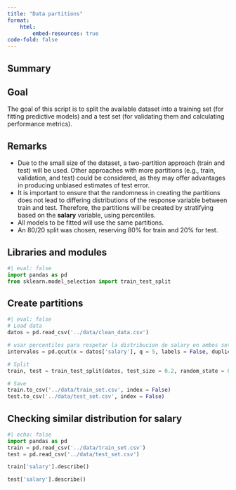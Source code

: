```yaml
---
title: "Data partitions"
format:
    html:
        embed-resources: true
code-fold: false
---
```


## Summary

::: {.callout-tip}
## Goal

The goal of this script is to split the available dataset into a training set (for fitting predictive models) and a test set (for validating them and calculating performance metrics).

:::

::: {.callout-note}
## Remarks

- Due to the small size of the dataset, a two-partition approach (train and test) will be used. Other approaches with more partitions (e.g., train, validation, and test) could be considered, as they may offer advantages in producing unbiased estimates of test error.  
- It is important to ensure that the randomness in creating the partitions does not lead to differing distributions of the response variable between train and test. Therefore, the partitions will be created by stratifying based on the **salary** variable, using percentiles.  
- All models to be fitted will use the same partitions.  
- An 80/20 split was chosen, reserving 80% for train and 20% for test.
:::

## Libraries and modules

```python
#| eval: false
import pandas as pd
from sklearn.model_selection import train_test_split
```

## Create partitions

```python
#| eval: false
# Load data
datos = pd.read_csv('../data/clean_data.csv')

# usar percentiles para respetar la distribucion de salary en ambos sets
intervalos = pd.qcut(x = datos['salary'], q = 5, labels = False, duplicates = 'drop')

# Split
train, test = train_test_split(datos, test_size = 0.2, random_state = 89, stratify = intervalos)

# Save
train.to_csv('../data/train_set.csv', index = False)
test.to_csv('../data/test_set.csv', index = False)
```

## Checking similar distribution for salary

```python
#| echo: false
import pandas as pd
train = pd.read_csv('../data/train_set.csv')
test = pd.read_csv('../data/test_set.csv')
```

```python
train['salary'].describe()
```

```python
test['salary'].describe()
```